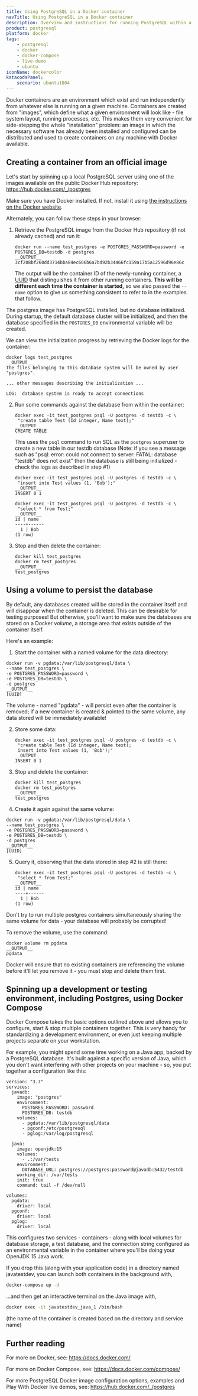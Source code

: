 ```yaml
---
title: Using PostgreSQL in a Docker container
navTitle: Using PostgreSQL in a Docker container
description: Overview and instructions for running PostgreSQL within a container
product: postgresql
platform: docker
tags:
    - postgresql
    - docker
    - docker-compose
    - live-demo
    - ubuntu
iconName: dockercolor
katacodaPanel:
    scenario: ubuntu1804
---
```


Docker containers are an environment which exist and run independently from whatever else is running on a given machine. Containers are created from "images", which define what a given environment will look like - file system layout, running processes, etc. This makes them very convenient for side-stepping the whole "installation" problem: an image in which the necessary software has already been installed and configured can be distributed and used to create containers on any machine with Docker available.

## Creating a container from an official image

Let's start by spinning up a local PostgreSQL server using one of the images available on the public Docker Hub repository: https://hub.docker.com/_/postgres

Make sure you have Docker installed. If not, install it using [the instructions on the Docker website](https://docs.docker.com/get-docker/).

Alternately, you can follow these steps in your browser: <KatacodaPanel />

1. Retrieve the PostgreSQL image from the Docker Hub repository (if not already cached) and run it:

   ```shell
   docker run --name test_postgres -e POSTGRES_PASSWORD=password -e POSTGRES_DB=testdb -d postgres
   __OUTPUT__
   3cf208bf260dd3714bba84ec606b6a7bd92b34466fc159a17b5a12596d96e86c
   ```
   The output will be the container ID of the newly-running container, a [UUID](https://en.wikipedia.org/wiki/Universally_unique_identifier) that distinguishes it from other running containers. **This will be different each time the container is started,** so we also passed the `--name` option to give us something consistent to refer to in the examples that follow.

  The postgres image has PostgreSQL installed, but no database initialized. During startup, the default database cluster will be initialized, and then the database specified in the `POSTGRES_DB` environmental variable will be created. 

  We can view the initialization progress by retrieving the Docker logs for the container:

  ```shell
  docker logs test_postgres
  __OUTPUT__
  The files belonging to this database system will be owned by user "postgres".

  ... other messages describing the initialization ...

  LOG:  database system is ready to accept connections
  ```
2. Run some commands against the database from within the container:

   ```shell
   docker exec -it test_postgres psql -U postgres -d testdb -c \
    "create table Test (Id integer, Name text);"
   __OUTPUT__
   CREATE TABLE
   ```
   This uses the `psql` command to run SQL as the `postgres` superuser to create a new table in our testdb database 
   (Note: if you see a message such as "psql: error: could not connect to server: FATAL:  database "testdb" does not exist" then the database is still being initialized - check the logs as described in step #1)
   ```shell
   docker exec -it test_postgres psql -U postgres -d testdb -c \
    "insert into Test values (1, 'Bob');"
   __OUTPUT__
   INSERT 0 1
   ```
   ```shell
   docker exec -it test_postgres psql -U postgres -d testdb -c \
    "select * from Test;"
   __OUTPUT__
   id | name
   ----+------
     1 | Bob
   (1 row)   
   ```

3. Stop and then delete the container:

   ```shell
   docker kill test_postgres
   docker rm test_postgres
   __OUTPUT__
   test_postgres
   ```

## Using a volume to persist the database

By default, any databases created will be stored in the container itself and will disappear when the container is deleted. This can be desirable for testing purposes! But otherwise, you'll want to make sure the databases are stored on a Docker *volume*, a storage area that exists outside of the container itself.

Here's an example:

1. Start the container with a named volume for the data directory:

  ```shell
  docker run -v pgdata:/var/lib/postgresql/data \
  --name test_postgres \
  -e POSTGRES_PASSWORD=password \
  -e POSTGRES_DB=testdb \
  -d postgres
  __OUTPUT__
  [UUID]
  ```
  The volume - named "pgdata" - will persist even after the container is removed; if a new container is created & pointed to the same volume, any data stored will be immediately available! 

2. Store some data:

   ```shell
   docker exec -it test_postgres psql -U postgres -d testdb -c \
    "create table Test (Id integer, Name text);
    insert into Test values (1, 'Bob');"
   __OUTPUT__
   INSERT 0 1
   ```
3. Stop and delete the container:

   ```shell
   docker kill test_postgres
   docker rm test_postgres
   __OUTPUT__
   test_postgres
   ```
4. Create it again against the same volume:

  ```shell
  docker run -v pgdata:/var/lib/postgresql/data \
  --name test_postgres \
  -e POSTGRES_PASSWORD=password \
  -e POSTGRES_DB=testdb \
  -d postgres
  __OUTPUT__
  [UUID]
  ```
5. Query it, observing that the data stored in step #2 is still there:

   ```shell
   docker exec -it test_postgres psql -U postgres -d testdb -c \
    "select * from Test;"
   __OUTPUT__
   id | name
   ----+------
     1 | Bob
   (1 row)   
   ```

<Attention>
Don't try to run multiple postgres containers simultaneously sharing the same volume for data - your database will probably be corrupted!
</Attention>

To remove the volume, use the command:

```shell
docker volume rm pgdata
__OUTPUT__
pgdata
```

Docker will ensure that no existing containers are referencing the volume before it'll let you remove it - you must stop and delete them first.

## Spinning up a development or testing environment, including Postgres, using Docker Compose

Docker Compose takes the basic options outlined above and allows you to configure, start & stop multiple containers together. This is very handy for standardizing a development environment, or even just keeping multiple projects separate on your workstation.

For example, you might spend some time working on a Java app, backed by a PostgreSQL database. It's built against a specific version of Java, which you don't want interfering with other projects on your machine - so, you put together a configuration like this:

```docker
version: "3.7"
services:
  javadb:
    image: "postgres"
    environment:
      POSTGRES_PASSWORD: password
      POSTGRES_DB: testdb
    volumes:
      - pgdata:/var/lib/postgresql/data
      - pgconf:/etc/postgresql
      - pglog:/var/log/postgresql

  java:
    image: openjdk:15
    volumes:
      - .:/var/tests
    environment:
      DATABASE_URL: postgres://postgres:password@javadb:5432/testdb
    working_dir: /var/tests
    init: true
    command: tail -f /dev/null

volumes:
  pgdata:
    driver: local
  pgconf:
    driver: local
  pglog:
    driver: local
```

This configures two services - containers - along with local volumes for database storage, a test database, and the connection string configured as an environmental variable in the container where you'll be doing your OpenJDK 15 Java work.

If you drop this (along with your application code) in a directory named javatestdev, you can launch both containers in the background with,

```bash
docker-compose up -d
```

...and then get an interactive terminal on the Java image with,

```bash
docker exec -it javatestdev_java_1 /bin/bash
```

(the name of the container is created based on the directory and service name)

## Further reading

For more on Docker, see: https://docs.docker.com/

For more on Docker Compose, see: https://docs.docker.com/compose/

For more PostgreSQL Docker image configuration options, examples and Play With Docker live demos, see: https://hub.docker.com/_/postgres

